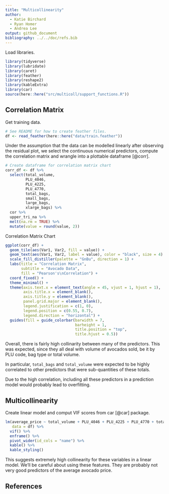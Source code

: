```yaml
---
title: "Multicollinearity"
author:
  - Katie Birchard
  - Ryan Homer
  - Andrea Lee
output: github_document
bibliography: ../../doc/refs.bib
---
```


Load libraries.

```r
library(tidyverse)
library(lubridate)
library(caret)
library(feather)
library(reshape2)
library(kableExtra)
library(car)
source(here::here("src/multicoll/support_functions.R"))
```

## Correlation Matrix

Get training data.

```r
# See README for how to create feather files.
df <- read_feather(here::here("data/train.feather"))
```

Under the assumption that the data can be modelled linearly after observing the residual plot, we select the continuous numerical predictors, compute the correlation matrix and wrangle into a plottable dataframe [@corr].

```r
# Create dataframe for correlation matrix chart
corr_df <- df %>% 
  select(total_volume, 
         PLU_4046, 
         PLU_4225, 
         PLU_4770, 
         total_bags, 
         small_bags, 
         large_bags, 
         xlarge_bags) %>% 
  cor %>% 
  upper_tri_na %>% 
  melt(na.rm = TRUE) %>% 
  mutate(value = round(value, 2))
```

Correlation Matrix Chart

```r
ggplot(corr_df) + 
  geom_tile(aes(Var1, Var2, fill = value)) +
  geom_text(aes(Var1, Var2, label = value), color = "black", size = 4) +
  scale_fill_distiller(palette = "GnBu", direction = 1) +
  labs(title = "Correlation Matrix",
       subtitle = "Avocado Data",
       fill = "Pearson's\nCorrelation") +
  coord_fixed() +
  theme_minimal() +
  theme(axis.text.x = element_text(angle = 45, vjust = 1, hjust = 1),
        axis.title.x = element_blank(),
        axis.title.y = element_blank(),
        panel.grid.major = element_blank(),
        legend.justification = c(1, 0),
        legend.position = c(0.55, 0.7),
        legend.direction = "horizontal") +
  guides(fill = guide_colorbar(barwidth = 7, 
                               barheight = 1,
                               title.position = "top", 
                               title.hjust = 0.5))
```

Overall, there is fairly high collinarity between many of the predictors. This was expected, since they all deal with volume of avocados sold, be it by PLU code, bag type or total volume.

In particular, `total_bags` and `total_volume` were expected to be highly correlated to other predictors that were sub-quantities of these totals.

Due to the high correlation, including all these predictors in a prediction model would probably lead to overfitting.

## Multicollinearity

Create linear model and comput VIF scores from car [@car] package.

```r
lm(average_price ~ total_volume + PLU_4046 + PLU_4225 + PLU_4770 + total_bags + small_bags + large_bags + xlarge_bags,
   data = df) %>% 
  vif() %>% 
  enframe() %>% 
  pivot_wider(id_cols = "name") %>% 
  kable() %>% 
  kable_styling()
```

This suggests extremely high collinearity for these variables in a linear model. We'll be careful about using these features. They are probably not very good predictors of the average avocado price.

## References
